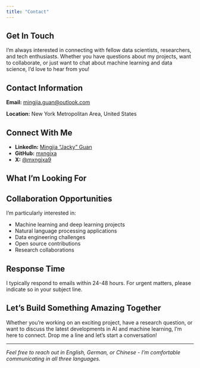 ```yaml
---
title: "Contact"
---
```


## Get In Touch

I'm always interested in connecting with fellow data scientists, researchers, and tech enthusiasts. Whether you have questions about my projects, want to collaborate, or just want to chat about machine learning and data science, I'd love to hear from you!

## Contact Information

**Email:** [mingjia.guan@outlook.com](mailto:mingjia.guan@outlook.com)

**Location:** New York Metropolitan Area, United States

## Connect With Me


- **LinkedIn:** [Mingjia “Jacky” Guan](https://www.linkedin.com/in/mingjia-jacky-guan/)
- **GitHub:** [mxngjxa](https://github.com/mxngjxa)
- **X:** [@mxngjxa9](https://x.com/mxngjxa9)


## What I'm Looking For

::: {.callout-tip}
## Collaboration Opportunities
I'm particularly interested in:

- Machine learning and deep learning projects
- Natural language processing applications
- Data engineering challenges
- Open source contributions
- Research collaborations

:::

## Response Time

I typically respond to emails within 24-48 hours. For urgent matters, please indicate so in your subject line.

## Let's Build Something Amazing Together

Whether you're working on an exciting project, have a research question, or want to discuss the latest developments in AI and machine learning, I'm here to connect. Drop me a line and let's start a conversation!

---

*Feel free to reach out in English, German, or Chinese - I'm comfortable communicating in all three languages.*
